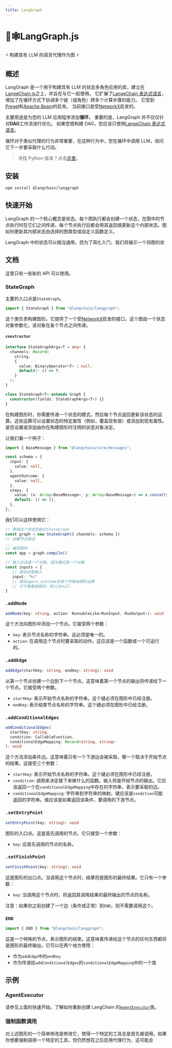 ```yaml
---
title: LangGraph
---
```


# 🦜🕸️LangGraph.js

⚡ 构建具有 LLM 的语言代理作为图 ⚡

## 概述

LangGraph 是一个用于构建具有 LLM 的状态多角色应用的库，建立在[LangeChain.js](https://github.com/langchain-ai/langchainjs)之上，并旨在与它一起使用。
它扩展了[LangeChain 表达式语言](/docs/expression_language/)，增加了在循环方式下协调多个链（或角色）跨多个计算步骤的能力。
它受到[Pregel](https://research.google/pubs/pub37252/)和[Apache Beam](https://beam.apache.org/)的启发。
当前接口是受[NetworkX](https://networkx.org/documentation/latest/)启发的。

主要用途是为您的 LLM 应用程序添加**循环**。
重要的是，LangGraph 并不仅仅针对**DAG**工作流进行优化。
如果您想构建 DAG，您应该只使用[LangeChain 表达式语言](/docs/expression_language/)。

循环对于类似代理的行为非常重要，在这种行为中，您在循环中调用 LLM，询问它下一步要采取什么行动。

> 寻找 Python 版本？点击[这里](https://github.com/langchain-ai/langgraph)。

## 安装

```bash
npm install @langchain/langgraph
```

## 快速开始

LangGraph 的一个核心概念是状态。每个图执行都会创建一个状态，在图中的节点执行时在它们之间传递，每个节点执行后都会用其返回值更新这个内部状态。图如何更新其内部状态由选择的图类型或自定义函数定义。

LangGraph 中的状态可以相当通用，但为了简化入门，我们将展示一个将图的状

## 文档

这里只有一些新的 API 可以使用。

### StateGraph

主要的入口点是`StateGraph`。

```typescript
import { StateGraph } from "@langchain/langgraph";
```

这个类负责构建图形。它提供了一个受[NetworkX](https://networkx.org/documentation/latest/)启发的接口。这个图由一个状态对象参数化，该对象在各个节点之间传递。

#### `constructor`

```typescript
interface StateGraphArgs<T = any> {
  channels: Record<
    string,
    {
      value: BinaryOperator<T> | null;
      default?: () => T;
    }
  >;
}

class StateGraph<T> extends Graph {
  constructor(fields: StateGraphArgs<T>) {}
}
```

在构建图形时，你需要传递一个状态的模式。然后每个节点返回更新该状态的运算。这些运算可以设置状态的特定属性（例如，覆盖现有值）或添加到现有属性。是否设置或添加由你在构建图形时注明的状态对象决定。

让我们看一个例子：

```typescript
import { BaseMessage } from "@langchain/core/messages";

const schema = {
  input: {
    value: null,
  },
  agentOutcome: {
    value: null,
  },
  steps: {
    value: (x: Array<BaseMessage>, y: Array<BaseMessage>) => x.concat(y),
    default: () => [],
  },
};
```

我们可以这样使用它：

```typescript
// 使用这个状态初始化StateGraph
const graph = new StateGraph({ channels: schema })
// 创建节点和边
...
// 编译图形
const app = graph.compile()

// 输入应该是一个对象，因为模式是一个对象
const inputs = {
   // 假设这是输入
   input: "hi"
   // 假设agent_outcome在某个时候由图形设置
   // 它不需要被提供，默认为null
}
```

### `.addNode`

```typescript
addNode(key: string, action: RunnableLike<RunInput, RunOutput>): void
```

这个方法向图形中添加一个节点。它接受两个参数：

- `key`: 表示节点名称的字符串。这必须是唯一的。
- `action`: 在调用这个节点时要采取的动作。这应该是一个函数或一个可运行的。

### `.addEdge`

```typescript
addEdge(startKey: string, endKey: string): void
```

从第一个节点创建一个边到下一个节点。这意味着第一个节点的输出将传递给下一个节点。它接受两个参数。

- `startKey`: 表示开始节点名称的字符串。这个键必须在图形中已经注册。
- `endKey`: 表示结束节点名称的字符串。这个键必须在图形中已经注册。

### `.addConditionalEdges`

```typescript
addConditionalEdges(
  startKey: string,
  condition: CallableFunction,
  conditionalEdgeMapping: Record<string, string>
): void
```

这个方法添加条件边。这意味着只有一个下游边会被采取，哪一个取决于开始节点的结果。这接受三个参数：

- `startKey`: 表示开始节点名称的字符串。这个键必须在图形中已经注册。
- `condition`: 调用来决定接下来做什么的函数。输入将是开始节点的输出。它应该返回一个在`conditionalEdgeMapping`中存在的字符串，表示要采取的边。
- `conditionalEdgeMapping`: 字符串到字符串的映射。键应该是`condition`可能返回的字符串。值应该是如果返回该条件，要调用的下游节点。

### `.setEntryPoint`

```typescript
setEntryPoint(key: string): void
```

图形的入口点。这是首先调用的节点。它只接受一个参数：

- `key`: 应首先调用的节点的名称。

### `.setFinishPoint`

```typescript
setFinishPoint(key: string): void
```

这是图形的出口点。当调用这个节点时，结果将是图形的最终结果。它只有一个参数：

- `key`: 当调用这个节点时，将返回其调用结果的最终输出的节点的名称。

注意：如果你之前创建了一个边（条件或正常）到`END`，则不需要调用这个。

### `END`

```typescript
import { END } from "@langchain/langgraph";
```

这是一个特殊的节点，表示图形的结束。这意味着传递给这个节点的任何东西都将是图形的最终输出。它可以在两个地方使用：

- 作为`addEdge`中的`endKey`
- 作为传递给`addConditionalEdges`的`conditionalEdgeMapping`中的一个值

## 示例

### AgentExecutor

请参见上面的快速开始，了解如何重新创建 LangChain 的[`AgentExecutor`](/docs/modules/agents/concepts#agentexecutor)类。

### 强制函数调用

对上述图形的一个简单修改是修改它，使得一个特定的工具总是首先被调用。如果你想要强制调用一个特定的工具，但仍然想在之后启用代理行为，这可能会
